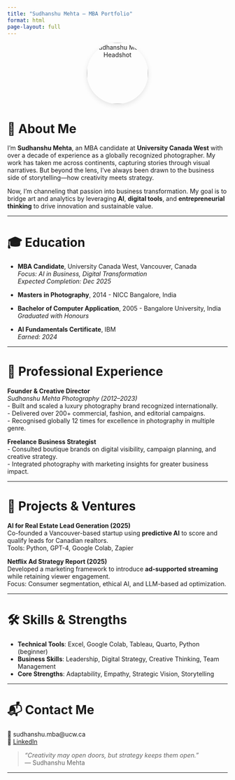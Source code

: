 ```yaml
---
title: "Sudhanshu Mehta – MBA Portfolio"
format: html
page-layout: full
---
```

<div style="text-align: center; margin-bottom: 1.5rem;">
  <img src="headshot.jpg" alt="Sudhanshu Mehta Headshot" 
       style="width: 140px; max-width: 30%; height: auto; border-radius: 50%; box-shadow: 0px 4px 12px rgba(0,0,0,0.1);" />
</div>

# 👋 About Me

I’m **Sudhanshu Mehta**, an MBA candidate at **University Canada West** with over a decade of experience as a globally recognized photographer. My work has taken me across continents, capturing stories through visual narratives. But beyond the lens, I’ve always been drawn to the business side of storytelling—how creativity meets strategy.

Now, I’m channeling that passion into business transformation. My goal is to bridge art and analytics by leveraging **AI**, **digital tools**, and **entrepreneurial thinking** to drive innovation and sustainable value.

---

# 🎓 Education

- **MBA Candidate**, University Canada West, Vancouver, Canada  
  *Focus: AI in Business, Digital Transformation*  
  *Expected Completion: Dec 2025*

- **Masters in Photography**, 2014 - NICC Bangalore, India

- **Bachelor of Computer Application**, 2005 - Bangalore University, India  
  *Graduated with Honours*

- **AI Fundamentals Certificate**, IBM  
  *Earned: 2024*

---

# 💼 Professional Experience

**Founder & Creative Director**  
*Sudhanshu Mehta Photography (2012–2023)*  
- Built and scaled a luxury photography brand recognized internationally.  
- Delivered over 200+ commercial, fashion, and editorial campaigns.  
- Recognised globally 12 times for excellence in photography in multiple genre.

**Freelance Business Strategist**  
- Consulted boutique brands on digital visibility, campaign planning, and creative strategy.  
- Integrated photography with marketing insights for greater business impact.

---

# 🚀 Projects & Ventures

**AI for Real Estate Lead Generation (2025)**  
Co-founded a Vancouver-based startup using **predictive AI** to score and qualify leads for Canadian realtors.  
Tools: Python, GPT-4, Google Colab, Zapier

**Netflix Ad Strategy Report (2025)**  
Developed a marketing framework to introduce **ad-supported streaming** while retaining viewer engagement.  
Focus: Consumer segmentation, ethical AI, and LLM-based ad optimization.

---

# 🛠️ Skills & Strengths

- **Technical Tools**: Excel, Google Colab, Tableau, Quarto, Python (beginner)  
- **Business Skills**: Leadership, Digital Strategy, Creative Thinking, Team Management  
- **Core Strengths**: Adaptability, Empathy, Strategic Vision, Storytelling

---

# 📬 Contact Me

📧 sudhanshu.mba@ucw.ca  
🔗 [LinkedIn](https://www.linkedin.com/in/sudhanshumehta)

> _“Creativity may open doors, but strategy keeps them open.”_  
— Sudhanshu Mehta

---